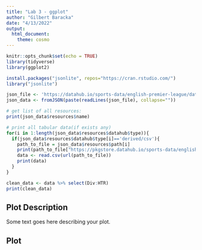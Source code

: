 ```yaml
---
title: "Lab 3 - ggplot"
author: "Gilbert Baracka"
date: "4/13/2022"
output: 
  html_document: 
    theme: cosmo
---
```


```r
knitr::opts_chunk$set(echo = TRUE)
library(tidyverse)
library(ggplot2)

```

```r
install.packages("jsonlite", repos="https://cran.rstudio.com/")
library("jsonlite")

json_file <- 'https://datahub.io/sports-data/english-premier-league/datapackage.json'
json_data <- fromJSON(paste(readLines(json_file), collapse=""))

# get list of all resources:
print(json_data$resources$name)

# print all tabular data(if exists any)
for(i in 1:length(json_data$resources$datahub$type)){
  if(json_data$resources$datahub$type[i]=='derived/csv'){
    path_to_file = json_data$resources$path[i]
    print(path_to_file["https://pkgstore.datahub.io/sports-data/english-premier-league/season-1819_csv/data/916634f7ec37dd45c86159bc723eb340/season-1819_csv.csv"])
    data <- read.csv(url(path_to_file))
    print(data)
  }
}

```
```r
clean_data <- data %>% select(Div:HTR)
print(clean_data)

```

## Plot Description

Some text goes here describing your plot.

## Plot

```r
```